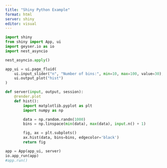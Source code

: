 ```yaml
---
title: "Shiny Python Example"
format: html
server: shiny
editor: visual
---
```


```python
import shiny
from shiny import App, ui
import geyser.io as io
import nest_asyncio

nest_asyncio.apply()

app_ui = ui.page_fluid(
    ui.input_slider("n", "Number of bins:", min=10, max=100, value=30),
    ui.output_plot("hist")
)

def server(input, output, session):
    @render.plot
    def hist():
        import matplotlib.pyplot as plt
        import numpy as np

        data = np.random.randn(1000)
        bins = np.linspace(min(data), max(data), input.n() + 1)

        fig, ax = plt.subplots()
        ax.hist(data, bins=bins, edgecolor='black')
        return fig

app = App(app_ui, server)
io.app_run(app)
#app.run()
```
